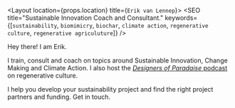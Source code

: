 
<Layout location={props.location} title={`Erik van Lennep`}>
  <SEO
    title="Sustainable Innovation Coach and Consultant."
    keywords={[`sustainability`, `biomimicry`, `biochar`, `climate action`, `regenerative culture`, `regenerative agriculuture`]}
  />

  Hey there! I am Erik.

  I train, consult and coach on topics around Sustainable Innovation, Change Making and
  Climate Action. I also host the [_Designers of Paradaise_ podcast](https://rasa.ag/designers/) on regenerative culture.

  I help you develop your sustainability project and find the right project partners and funding. Get in touch.

  <BlogPosts></BlogPosts>
</Layout>
